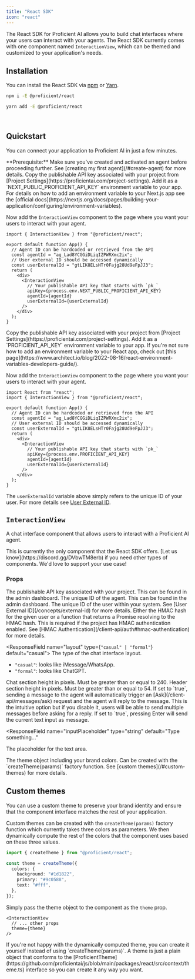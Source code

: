 ```yaml
---
title: "React SDK"
icon: "react"
---
```


The React SDK for Proficient AI allows you to build chat interfaces where your users can interact
with your agents. The React SDK currently comes with one component named `InteractionView`, which
can be themed and customized to your application's needs.

## Installation

You can install the React SDK via [npm](https://www.npmjs.com/package/@proficient/react) or [Yarn](https://yarnpkg.com/package/@proficient/react).

<CodeGroup>

```bash npm
npm i -E @proficient/react
```

```bash yarn
yarn add -E @proficient/react
```

</CodeGroup>

<br />

<Snippet file="exact-version.mdx" />

## Quickstart

You can connect your application to Proficient AI in just a few minutes.

<Info>
  **Prerequisite:** Make sure you've created and activated an agent before
  proceeding further. See [creating my first agent](/#create-agent) for more
  details.
</Info>

<Tabs>
  <Tab title="Next.js">
Copy the publishable API key associated with your project from [Project Settings](https://proficientai.com/project-settings).
Add it as a `NEXT_PUBLIC_PROFICIENT_API_KEY` environment variable to your app.

<Tip>
  For details on how to add an environment variable to your Next.js app see the
  [official
  docs](https://nextjs.org/docs/pages/building-your-application/configuring/environment-variables).
</Tip>

Now add the `InteractionView` component to the page where you want your users to interact
with your agent.

```tsx
import { InteractionView } from "@proficient/react";

export default function App() {
  // Agent ID can be hardcoded or retrieved from the API
  const agentId = "ag_Lad8YCGGiDLiqIZPWRXmc2ix";
  // User external ID should be accessed dynamically
  const userExternalId = "gtLIK8ELsHTr0Fajg28Ud9eFpJJ3";
  return (
    <div>
      <InteractionView
        // Your publishable API key that starts with `pk_`
        apiKey={process.env.NEXT_PUBLIC_PROFICIENT_API_KEY}
        agentId={agentId}
        userExternalId={userExternalId}
      />
    </div>
  );
}
```

  </Tab>
  <Tab title="Other React">
Copy the publishable API key associated with your project from [Project Settings](https://proficientai.com/project-settings).
Add it as a `PROFICIENT_API_KEY` environment variable to your app.

<Tip>
  If you're not sure how to add an environment variable to your React app, check
  out [this
  page](https://www.architect.io/blog/2022-08-16/react-environment-variables-developers-guide/).
</Tip>

Now add the `InteractionView` component to the page where you want your users to interact
with your agent.

```tsx
import React from "react";
import { InteractionView } from "@proficient/react";

export default function App() {
  // Agent ID can be hardcoded or retrieved from the API
  const agentId = "ag_Lad8YCGGiDLiqIZPWRXmc2ix";
  // User external ID should be accessed dynamically
  const userExternalId = "gtLIK8ELsHTr0Fajg28Ud9eFpJJ3";
  return (
    <div>
      <InteractionView
        // Your publishable API key that starts with `pk_`
        apiKey={process.env.PROFICIENT_API_KEY}
        agentId={agentId}
        userExternalId={userExternalId}
      />
    </div>
  );
}
```

  </Tab>
</Tabs>

The `userExternalId` variable above simply refers to the unique ID of your user. For
more details see [User External ID](/concepts#external-id).

## `InteractionView`

A chat interface component that allows users to interact with a Proficient AI agent.

<Note>
  This is currently the only component that the React SDK offers. [Let us
  know](https://discord.gg/DVbwTM8erb) if you need other types of components.
  We'd love to support your use case!
</Note>

### Props

<ResponseField name="apiKey" type="string" required>
  The publishable API key associated with your project. This can be found in the
  admin dashboard.
</ResponseField>

<ResponseField name="agentId" type="string" required>
  The unique ID of the agent. This can be found in the admin dashboard.
</ResponseField>

<ResponseField name="userExternalId" type="string" required>
  The unique ID of the user within your system. See [User External
  ID](/concepts/external-id) for more details.
</ResponseField>

<ResponseField name="userHmac" type="string | () => Promise<string>">
  Either the HMAC hash for the given user or a function that returns a Promise
  resolving to the HMAC hash. This is required if the project has HMAC
  authentication enabled. See [HMAC
  Authentication](/client-api/auth#hmac-authentication) for more details.
</ResponseField>

<ResponseField name="layout" type={`"casual" | "formal"`} default="casual">
  The type of the chat interface layout.

- `"casual"`: looks like iMessage/WhatsApp.
- `"formal"`: looks like ChatGPT.

</ResponseField>

<ResponseField name="chatSectionHeight" type="number" default={320}>
  Chat section height in pixels. Must be greater than or equal to 240.
</ResponseField>

<ResponseField name="headerSectionHeight" type="number" default={54}>
  Header section height in pixels. Must be greater than or equal to 54.
</ResponseField>

<ResponseField name="autoRequestReply" type="boolean" default={true}>
  If set to `true`, sending a message to the agent will automatically trigger an
  [Ask](/client-api/messages/ask) request and the agent will reply to the
  message. This is the intuitive option but if you disable it, users will be
  able to send multiple messages before asking for a reply.
</ResponseField>

<ResponseField name="sendOnEnter" type="boolean" default={true}>
  If set to `true`, pressing Enter will send the current text input as message.
</ResponseField>

<ResponseField
  name="inputPlaceholder"
  type="string"
  default="Type something..."
>
  The placeholder for the text area.
</ResponseField>

<ResponseField name="theme" type="ProficientTheme">
  The theme object including your brand colors. Can be created with the
  `createTheme(params)` factory function. See [custom themes](/#custom-themes)
  for more details.
</ResponseField>

## Custom themes

You can use a custom theme to preserve your brand identity and ensure that the component
interface matches the rest of your application.

Custom themes can be created with the `createTheme(params)` factory function which currently
takes three colors as parameters. We then dynamically compute the rest of the colors that
the component uses based on these three values.

```ts
import { createTheme } from "@proficient/react";

const theme = createTheme({
  colors: {
    background: "#1d1822",
    primary: "#9c0588",
    text: "#fff",
  },
});
```

Simply pass the theme object to the component as the `theme` prop.

```tsx
<InteractionView
  // ... other props
  theme={theme}
/>
```

<Tip>
  If you're not happy with the dynamically computed theme, you can create it
  yourself instead of using `createTheme(params)`. A theme is just a plain
  object that conforms to the
  [ProficientTheme](https://github.com/proficientai/js/blob/main/packages/react/src/context/theme.ts)
  interface so you can create it any way you want.
</Tip>
